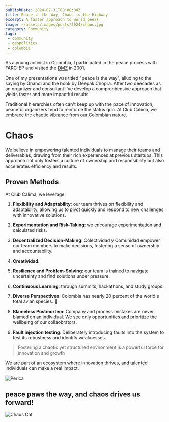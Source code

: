 ```yaml
---
publishDate: 2024-07-31T08:00:00Z
title: Peace is the Way, Chaos is the Highway
excerpt: A faster approach to world peeas
image: ~/assets/images/posts/2024/chaos.jpg
category: Community
tags:
 - community
 - geopolitics
 - colombia
---
```


As a young activist in Colombia, I participated in the peace process with FARC-EP and visited the [DMZ](https://es.wikipedia.org/wiki/Zona_de_distensi%C3%B3n) in 2001.

One of my presentations was titled "peace is the way", alluding to the saying by Ghandi and the book by Deepak Chopra.
After two deecades as an organizer and consultant I've develop a comprenhensive approach that yields faster and more impactful results.

Traditional hierarchies often can't keep up with the pace of innovation, peaceful organizers tend to reinforce the status quo. At Club Calima, we embrace the chaotic vibrance from our Colombian nature.

# Chaos

We believe in empowering talented individuals to manage their teams and deliverables, drawing from their rich experiences at previous startups. This approach not only fosters a culture of ownership and responsibility but also accelerates efficiency and results.

## Proven Methods

At Club Calima, we leverage:

1. **Flexibility and Adaptability**: our team thrives on flexibility and adaptability, allowing us to pivot quickly and respond to new challenges with innovative solutions.

2. **Experimentation and Risk-Taking**: we encourage experimentation and calculated risks.

3. **Decentralized Decision-Making**: Colectividad y Comunidad empower our team members to make decisions, fostering a sense of ownership and accountability.

4. **Creatividad**.

5. **Resilience and Problem-Solving**: our team is trained to navigate uncertainty and find solutions under pressure.

6. **Continuous Learning**:  through summits, hackathons, and study groups.

7. **Diverse Perspectives**: Colombia has nearly 20 percent of the world's total avian species. 🦜

8. **Blameless Postmortem**: Company and process mistakes are never blamed on an individual. We see only opportunities and prioritize the wellbeing of our collaobrators.

10. **Fault injection testing**: Deliberately introducing faults into the system to test its robustness and identify weaknesses.

> Fostering a chaotic yet structured environment is a powerful force for innovation and growth

We are part of an ecosystem where innovation thrives, and talented individuals can make a real impact.

![Perica](~/assets/images/posts/2024/perica.png)

## peace paws the way, and chaos drives us forward!

![Chaos Cat](~/assets/images/posts/2024/chaoscat.jpg)

